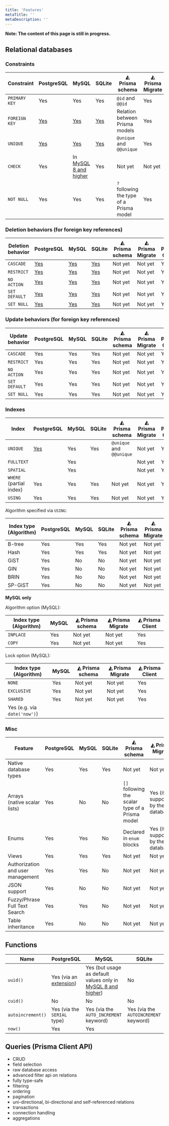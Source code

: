 ```yaml
---
title: 'Features'
metaTitle: ''
metaDescription: ''
---
```


**Note: The content of this page is still in progress.**

## Relational databases

### Constraints

| Constraint    | PostgreSQL                                                                      | MySQL                                                                                           | SQLite                                                                      | ◭ Prisma schema                          | ◭ Prisma Migrate | ◭ Prisma Client |
| ------------- | ------------------------------------------------------------------------------- | ----------------------------------------------------------------------------------------------- | --------------------------------------------------------------------------- | ---------------------------------------- | ---------------- | --------------- |
| `PRIMARY KEY` | Yes                                                                             | Yes                                                                                             | Yes                                                                         | `@id` and `@@id`                         | Yes              | Yes             |
| `FOREIGN KEY` | [Yes](./guides/database-workflows/foreign-keys/postgresql.md)                   | [Yes](./guides/database-workflows/foreign-keys/mysql.md)                                        | [Yes](./guides/database-workflows/foreign-keys/sqlite.md)                   | Relation between Prisma models           | Yes              | Yes             |
| `UNIQUE`      | [Yes](./guides/database-workflows/unique-constraints-and-indexes/postgresql.md) | [Yes](./guides/database-workflows/unique-constraints-and-indexes/mysql.md)                      | [Yes](./guides/database-workflows/unique-constraints-and-indexes/sqlite.md) | `@unique` and `@@unique`                 | Yes              | Yes             |
| `CHECK`       | Yes                                                                             | In [MySQL 8 and higher](https://mysqlserverteam.com/mysql-8-0-16-introducing-check-constraint/) | Yes                                                                         | Not yet                                  | Not yet          | Yes             |
| `NOT NULL`    | Yes                                                                             | Yes                                                                                             | Yes                                                                         | `?` following the type of a Prisma model | Yes              | Yes             |

### Deletion behaviors (for foreign key references)

| Deletion behavior | PostgreSQL                                                         | MySQL                                                         | SQLite                                                         | ◭ Prisma schema | ◭ Prisma Migrate | ◭ Prisma Client |
| ----------------- | ------------------------------------------------------------------ | ------------------------------------------------------------- | -------------------------------------------------------------- | --------------- | ---------------- | --------------- |
| `CASCADE`         | [Yes](./guides/database-workflows/cascading-deletes/postgresql.md) | [Yes](./guides/database-workflows/cascading-deletes/mysql.md) | [Yes](./guides/database-workflows/cascading-deletes/sqlite.md) | Not yet         | Not yet          | Yes             |
| `RESTRICT`        | [Yes](./guides/database-workflows/cascading-deletes/postgresql.md) | [Yes](./guides/database-workflows/cascading-deletes/mysql.md) | [Yes](./guides/database-workflows/cascading-deletes/sqlite.md) | Not yet         | Not yet          | Yes             |
| `NO ACTION`       | [Yes](./guides/database-workflows/cascading-deletes/postgresql.md) | [Yes](./guides/database-workflows/cascading-deletes/mysql.md) | [Yes](./guides/database-workflows/cascading-deletes/sqlite.md) | Not yet         | Not yet          | Yes             |
| `SET DEFAULT`     | [Yes](./guides/database-workflows/cascading-deletes/postgresql.md) | [Yes](./guides/database-workflows/cascading-deletes/mysql.md) | [Yes](./guides/database-workflows/cascading-deletes/sqlite.md) | Not yet         | Not yet          | Yes             |
| `SET NULL`        | [Yes](./guides/database-workflows/cascading-deletes/postgresql.md) | [Yes](./guides/database-workflows/cascading-deletes/mysql.md) | [Yes](./guides/database-workflows/cascading-deletes/sqlite.md) | Not yet         | Not yet          | Yes             |

### Update behaviors (for foreign key references)

| Update behavior | PostgreSQL | MySQL | SQLite | ◭ Prisma schema | ◭ Prisma Migrate | ◭ Prisma Client |
| --------------- | ---------- | ----- | ------ | --------------- | ---------------- | --------------- |
| `CASCADE`       | Yes        | Yes   | Yes    | Not yet         | Not yet          | Yes             |
| `RESTRICT`      | Yes        | Yes   | Yes    | Not yet         | Not yet          | Yes             |
| `NO ACTION`     | Yes        | Yes   | Yes    | Not yet         | Not yet          | Yes             |
| `SET DEFAULT`   | Yes        | Yes   | Yes    | Not yet         | Not yet          | Yes             |
| `SET NULL`      | Yes        | Yes   | Yes    | Not yet         | Not yet          | Yes             |

### Indexes

| Index                   | PostgreSQL                                                                      | MySQL | SQLite | ◭ Prisma schema          | ◭ Prisma Migrate | ◭ Prisma Client |
| ----------------------- | ------------------------------------------------------------------------------- | ----- | ------ | ------------------------ | ---------------- | --------------- |
| `UNIQUE`                | [Yes](./guides/database-workflows/unique-constraints-and-indexes/postgresql.md) | Yes   | Yes    | `@unique` and `@@unique` | Not yet          | Yes             |
| `FULLTEXT`              |                                                                                 | Yes   |        |                          | Not yet          | Yes             |
| `SPATIAL`               |                                                                                 | Yes   |        |                          | Not yet          | Yes             |
| `WHERE` (partial index) | Yes                                                                             | Yes   | Yes    | Not yet                  | Not yet          | Yes             |
| `USING`                 | Yes                                                                             | Yes   | Yes    | Not yet                  | Not yet          | Yes             |

Algorithm specified via `USING`:

| Index type (Algorithm) | PostgreSQL | MySQL | SQLite | ◭ Prisma schema | ◭ Prisma Migrate | ◭ Prisma Client |
| ---------------------- | ---------- | ----- | ------ | --------------- | ---------------- | --------------- |
| B-tree                 | Yes        | Yes   | Yes    | Not yet         | Not yet          | Yes             |
| Hash                   | Yes        | Yes   | Yes    | Not yet         | Not yet          | Yes             |
| GiST                   | Yes        | No    | No     | Not yet         | Not yet          | Yes             |
| GIN                    | Yes        | No    | No     | Not yet         | Not yet          | Yes             |
| BRIN                   | Yes        | No    | No     | Not yet         | Not yet          | Yes             |
| SP-GiST                | Yes        | No    | No     | Not yet         | Not yet          | Yes             |

**MySQL only**

Algorithm option (MySQL):

| Index type (Algorithm) | MySQL | ◭ Prisma schema | ◭ Prisma Migrate | ◭ Prisma Client |
| ---------------------- | ----- | --------------- | ---------------- | --------------- |
| `INPLACE`              | Yes   | Not yet         | Not yet          | Yes             |
| `COPY`                 | Yes   | Not yet         | Not yet          | Yes             |

Lock option (MySQL):

| Index type (Algorithm)       | MySQL | ◭ Prisma schema | ◭ Prisma Migrate | ◭ Prisma Client |
| ---------------------------- | ----- | --------------- | ---------------- | --------------- |
| `NONE`                       | Yes   | Not yet         | Not yet          | Yes             |
| `EXCLUSIVE`                  | Yes   | Not yet         | Not yet          | Yes             |
| `SHARED`                     | Yes   | Not yet         | Not yet          | Yes             |
| Yes (e.g. via `date('now')`) |

### Misc

| Feature                           | PostgreSQL | MySQL | SQLite | ◭ Prisma schema                                  | ◭ Prisma Migrate                   | ◭ Prisma Client |
| --------------------------------- | ---------- | ----- | ------ | ------------------------------------------------ | ---------------------------------- | --------------- |
| Native database types             | Yes        | Yes   | Yes    | Not yet                                          | Not yet                            | Yes             |
| Arrays (native scalar lists)      | Yes        | No    | No     | `[]` following the scalar type of a Prisma model | Yes (if supported by the database) | Yes             |
| Enums                             | Yes        | Yes   | No     | Declared in `enum` blocks                        | Yes (if supported by the database) | Yes             |
| Views                             | Yes        | Yes   | Yes    | Not yet                                          | Not yet                            | No              |
| Authorization and user management | Yes        | Yes   | No     | Not yet                                          | Not yet                            | Not yet         |
| JSON support                      | Yes        | No    | No     | Not yet                                          | Not yet                            | Not yet         |
| Fuzzy/Phrase Full Text Search     | Yes        | Yes   | No     | Not yet                                          | Not yet                            | Not yet         |
| Table inheritance                 | Yes        | No    | No     | Not yet                                          | Not yet                            | Yes             |

## Functions

| Name              | PostgreSQL                                                  | MySQL                                                                                                                           | SQLite                                |
| ----------------- | ----------------------------------------------------------- | ------------------------------------------------------------------------------------------------------------------------------- | ------------------------------------- |
| `uuid()`          | Yes (via an [extension](http://www.ossp.org/pkg/lib/uuid/)) | Yes (but usage as default values only in [MySQL 8 and higher](https://dev.mysql.com/doc/refman/8.0/en/data-type-defaults.html)) | No                                    |
| `cuid()`          | No                                                          | No                                                                                                                              | No                                    |
| `autoincrement()` | Yes (via the `SERIAL` type)                                 | Yes (via the `AUTO_INCREMENT` keyword)                                                                                          | Yes (via the `AUTOINCREMENT` keyword) |
| `now()`           | Yes                                                         | Yes                                                                                                                             |


## Queries (Prisma Client API)

- CRUD
- field selection
- raw database access
- advanced filter api on relations
- fully type-safe
- filtering
- ordering
- pagination
- uni-directional, bi-directional and self-referenced relations
- transactions
- connection handling
- aggregations
